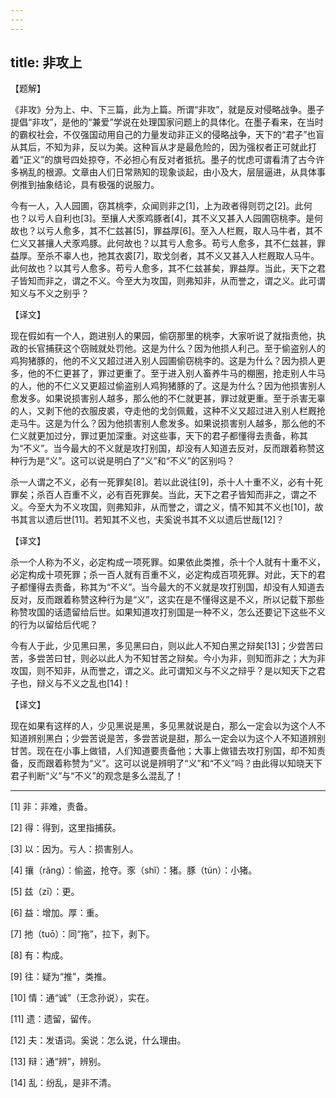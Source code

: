 ```yaml
---
---
---
```

title: 非攻上
---





【题解】


《非攻》分为上、中、下三篇，此为上篇。所谓“非攻”，就是反对侵略战争。墨子提倡“非攻”，是他的“兼爱”学说在处理国家问题上的具体化。在墨子看来，在当时的霸权社会，不仅强国动用自己的力量发动非正义的侵略战争，天下的“君子”也盲从其后，不知为非，反以为美。这种盲从才是最危险的，因为强权者正可就此打着“正义”的旗号四处掠夺，不必担心有反对者抵抗。墨子的忧虑可谓看清了古今许多祸乱的根源。文章由人们日常熟知的现象谈起，由小及大，层层逼进，从具体事例推到抽象结论，具有极强的说服力。


今有一人，入人园圃，窃其桃李，众闻则非之[1]，上为政者得则罚之[2]。此何也？以亏人自利也[3]。至攘人犬豕鸡豚者[4]，其不义又甚入人园圃窃桃李。是何故也？以亏人愈多，其不仁兹甚[5]，罪益厚[6]。至入人栏厩，取人马牛者，其不仁义又甚攘人犬豕鸡豚。此何故也？以其亏人愈多。苟亏人愈多，其不仁兹甚，罪益厚。至杀不辜人也，扡其衣裘[7]，取戈剑者，其不义又甚入人栏厩取人马牛。此何故也？以其亏人愈多。苟亏人愈多，其不仁兹甚矣，罪益厚。当此，天下之君子皆知而非之，谓之不义。今至大为攻国，则弗知非，从而誉之，谓之义。此可谓知义与不义之别乎？


【译文】


现在假如有一个人，跑进别人的果园，偷窃那里的桃李，大家听说了就指责他，执政的长官捕获这个窃贼就处罚他。这是为什么？因为他损人利己。至于偷盗别人的鸡狗猪豚的，他的不义又超过进入别人园圃偷窃桃李的。这是为什么？因为损人更多，他的不仁更甚了，罪过更重了。至于进入别人畜养牛马的棚圈，抢走别人牛马的人，他的不仁义又更超过偷盗别人鸡狗猪豚的了。这是为什么？因为他损害别人愈发多。如果说损害别人越多，那么他的不仁就更甚，罪过就更重。至于杀害无辜的人，又剥下他的衣服皮裘，夺走他的戈剑佩戴，这种不义又超过进入别人栏厩抢走马牛。这是为什么？因为他损害别人愈发多。如果说损害别人越多，那么他的不仁义就更加过分，罪过更加深重。对这些事，天下的君子都懂得去责备，称其为“不义”。当今最大的不义就是攻打别国，却没有人知道去反对，反而跟着称赞这种行为是“义”。这可以说是明白了“义”和“不义”的区别吗？


杀一人谓之不义，必有一死罪矣[8]。若以此说往[9]，杀十人十重不义，必有十死罪矣；杀百人百重不义，必有百死罪矣。当此，天下之君子皆知而非之，谓之不义。今至大为不义攻国，则弗知非，从而誉之，谓之义，情不知其不义也[10]，故书其言以遗后世[11]。若知其不义也，夫奚说书其不义以遗后世哉[12]？


【译文】


杀一个人称为不义，必定构成一项死罪。如果依此类推，杀十个人就有十重不义，必定构成十项死罪；杀一百人就有百重不义，必定构成百项死罪。对此，天下的君子都懂得去责备，称其为“不义”。当今最大的不义就是攻打别国，却没有人知道去反对，反而跟着称赞这种行为是“义”，这实在是不懂得这是不义，所以记载下那些称赞攻国的话遗留给后世。如果知道攻打别国是一种不义，怎么还要记下这些不义的行为以留给后代呢？


今有人于此，少见黑曰黑，多见黑曰白，则以此人不知白黑之辩矣[13]；少尝苦曰苦，多尝苦曰甘，则必以此人为不知甘苦之辩矣。今小为非，则知而非之；大为非攻国，则不知非，从而誉之，谓之义。此可谓知义与不义之辩乎？是以知天下之君子也，辩义与不义之乱也[14]！


【译文】


现在如果有这样的人，少见黑说是黑，多见黑就说是白，那么一定会以为这个人不知道辨别黑白；少尝苦说是苦，多尝苦说是甜，那么一定会以为这个人不知道辨别甘苦。现在在小事上做错，人们知道要责备他；大事上做错去攻打别国，却不知责备，反而跟着称赞为“义”。这可以说是辨明了“义”和“不义”吗？由此得以知晓天下君子判断“义”与“不义”的观念是多么混乱了！



* * *




[1] 非：非难，责备。


[2] 得：得到，这里指捕获。


[3] 以：因为。亏人：损害别人。


[4] 攘（rǎnɡ）：偷盗，抢夺。豕（shǐ）：猪。豚（tún）：小猪。


[5] 兹（zī）：更。


[6] 益：增加。厚：重。


[7] 扡（tuō）：同“拖”，拉下，剥下。


[8] 有：构成。


[9] 往：疑为“推”，类推。


[10] 情：通“诚”（王念孙说），实在。


[11] 遗：遗留，留传。


[12] 夫：发语词。奚说：怎么说，什么理由。


[13] 辩：通“辨”，辨别。


[14] 乱：纷乱，是非不清。